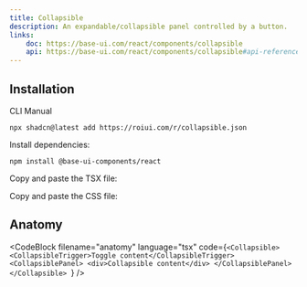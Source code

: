 ```yaml
---
title: Collapsible
description: An expandable/collapsible panel controlled by a button.
links:
    doc: https://base-ui.com/react/components/collapsible
    api: https://base-ui.com/react/components/collapsible#api-reference
---
```


<ComponentPreview name="collapsible-demo" />

## Installation

<InstallationTabs>

<InstallationTabsList>
    <InstallationTabsTrigger value="cli">CLI</InstallationTabsTrigger>
    <InstallationTabsTrigger value="manual">Manual</InstallationTabsTrigger>
</InstallationTabsList>

<InstallationTabsContent value="cli">

```package-install
npx shadcn@latest add https://roiui.com/r/collapsible.json
```

</InstallationTabsContent>

<InstallationTabsContent value="manual" data-manual="true">

Install dependencies:

```package-install
npm install @base-ui-components/react
```

Copy and paste the TSX file:

<ComponentSource
    src="registry/brook/ui/collapsible/collapsible.tsx"
    title="components/ui/collapsible.tsx"
    collapsible={true}
/>

Copy and paste the CSS file:

<ComponentSource
    src="registry/brook/ui/collapsible/collapsible.module.css"
    title="components/ui/collapsible.module.css"
    language="css"
    collapsible={true}
/>

</InstallationTabsContent>

</InstallationTabs>

## Anatomy

<CodeBlock
filename="anatomy"
  language="tsx"
  code={`<Collapsible>
    <CollapsibleTrigger>Toggle content</CollapsibleTrigger>
    <CollapsiblePanel>
        <div>Collapsible content</div>
    </CollapsiblePanel>
</Collapsible>
`} />
